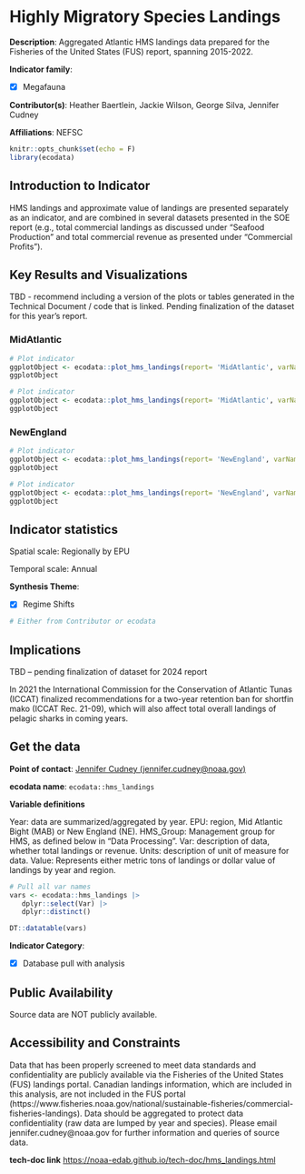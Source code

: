 # Highly Migratory Species Landings

**Description**: Aggregated Atlantic HMS landings data prepared for the Fisheries of the United States (FUS) report, spanning 2015-2022.

**Indicator family**: 

- [X] Megafauna


**Contributor(s)**: Heather Baertlein, Jackie Wilson, George Silva, Jennifer Cudney

**Affiliations**: NEFSC

```{r echo=FALSE}
knitr::opts_chunk$set(echo = F)
library(ecodata)
```
## Introduction to Indicator
HMS landings and approximate value of landings are presented separately as an indicator, and are combined in several datasets presented in the SOE report (e.g., total commercial landings as discussed under “Seafood Production” and total commercial revenue as presented under “Commercial Profits”).

## Key Results and Visualizations
TBD - recommend including a version of the plots or tables generated in the Technical Document / code that is linked. Pending finalization of the dataset for this year's report.

### MidAtlantic

```{r plot_hms_landingsMidAtlanticLandings}
# Plot indicator
ggplotObject <- ecodata::plot_hms_landings(report= 'MidAtlantic', varName= 'Landings')
ggplotObject
```

```{r plot_hms_landingsMidAtlanticRevenue}
# Plot indicator
ggplotObject <- ecodata::plot_hms_landings(report= 'MidAtlantic', varName= 'Revenue')
ggplotObject
```

### NewEngland

```{r plot_hms_landingsNewEnglandLandings}
# Plot indicator
ggplotObject <- ecodata::plot_hms_landings(report= 'NewEngland', varName= 'Landings')
ggplotObject
```

```{r plot_hms_landingsNewEnglandRevenue}
# Plot indicator
ggplotObject <- ecodata::plot_hms_landings(report= 'NewEngland', varName= 'Revenue')
ggplotObject
```


## Indicator statistics 
Spatial scale: Regionally by EPU

Temporal scale: Annual

**Synthesis Theme**:

- [X] Regime Shifts


```{r autostats_hms_landings}
# Either from Contributor or ecodata
```

## Implications
TBD – pending finalization of dataset for 2024 report

In 2021 the International Commission for the Conservation of Atlantic Tunas (ICCAT) finalized recommendations for a two-year retention ban for shortfin mako (ICCAT Rec. 21-09), which will also affect total overall landings of pelagic sharks in coming years.

## Get the data

**Point of contact**: [Jennifer Cudney (jennifer.cudney@noaa.gov)](mailto:Jennifer Cudney (jennifer.cudney@noaa.gov)){.email}

**ecodata name**: `ecodata::hms_landings`

**Variable definitions**

Year: data are summarized/aggregated by year. EPU: region, Mid Atlantic Bight (MAB) or New England (NE). HMS_Group: Management group for HMS, as defined below in “Data Processing”. Var: description of data, whether total landings or revenue. Units: description of unit of measure for data. Value: Represents either metric tons of landings or dollar value of landings by year and region.

```{r vars_hms_landings}
# Pull all var names
vars <- ecodata::hms_landings |>
   dplyr::select(Var) |>
   dplyr::distinct()

DT::datatable(vars)
```
**Indicator Category**:

- [X] Database pull with analysis


## Public Availability

Source data are NOT publicly available.

## Accessibility and Constraints

Data that has been properly screened to meet data standards and confidentiality are publicly available via the Fisheries of the United States (FUS) landings portal. Canadian landings information, which are included in this analysis, are not included in the FUS portal (https://www.fisheries.noaa.gov/national/sustainable-fisheries/commercial-fisheries-landings). Data should be aggregated to protect data confidentiality (raw data are lumped by year and species). Please email jennifer.cudney@noaa.gov for further information and queries of source data.

**tech-doc link**
<https://noaa-edab.github.io/tech-doc/hms_landings.html>

